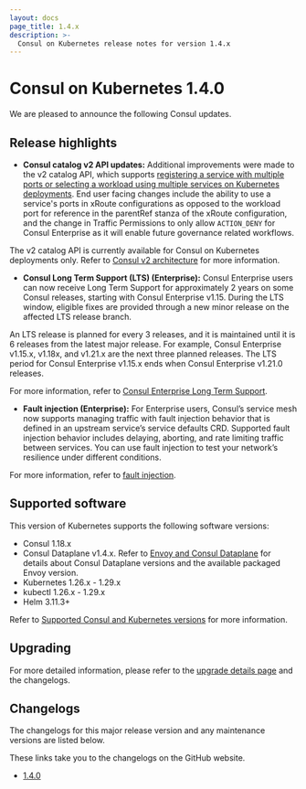 ```yaml
---
layout: docs
page_title: 1.4.x
description: >-
  Consul on Kubernetes release notes for version 1.4.x
---
```


# Consul on Kubernetes 1.4.0

We are pleased to announce the following Consul updates.

## Release highlights

- **Consul catalog v2 API updates:** Additional improvements were made to the v2 catalog API, which supports [registering a service with multiple ports or selecting a workload using multiple services on Kubernetes deployments](/consul/docs/k8s/multiport). End user facing changes include the ability to use a service's ports in xRoute configurations as opposed to the workload port for reference in the parentRef stanza of the xRoute configuration, and the change in Traffic Permissions to only allow `ACTION_DENY` for Consul Enterprise as it will enable future governance related workflows.

 The v2 catalog API is currently available for Consul on Kubernetes deployments only. Refer to [Consul v2 architecture](/consul/docs/architecture/v2) for more information.

- **Consul Long Term Support (LTS) (Enterprise):** Consul Enterprise users can now receive Long Term Support for approximately 2 years on some Consul releases, starting with Consul Enterprise v1.15. During the LTS window, eligible fixes are provided through a new minor release on the affected LTS release branch.

 An LTS release is planned for every 3 releases, and it is maintained until it is 6 releases from the latest major release. For example, Consul Enterprise v1.15.x, v1.18x, and v1.21.x are the next three planned releases. The LTS period for Consul Enterprise v1.15.x ends when Consul Enterprise v1.21.0 releases.

 For more information, refer to [Consul Enterprise Long Term Support](/consul/docs/enterprise/long-term-support).

- **Fault injection (Enterprise):** For Enterprise users, Consul’s service mesh now supports managing traffic with fault injection behavior that is defined in an upstream service’s service defaults CRD. Supported fault injection behavior includes delaying, aborting, and rate limiting traffic between services. You can use fault injection to test your network’s resilience under different conditions.

 For more information, refer to [fault injection](/consul/docs/connect/manage-traffic/fault-injection).

## Supported software

This version of Kubernetes supports the following software versions:

- Consul 1.18.x
- Consul Dataplane v1.4.x. Refer to [Envoy and Consul Dataplane](/consul/docs/v1.18.x/connect/proxies/envoy#envoy-and-consul-dataplane) for details about Consul Dataplane versions and the available packaged Envoy version.
- Kubernetes 1.26.x - 1.29.x
- kubectl 1.26.x - 1.29.x
- Helm 3.11.3+

Refer to [Supported Consul and Kubernetes versions](/consul/docs/v1.18.x/k8s/compatibility#supported-consul-and-kubernetes-versions) for more information.

## Upgrading

For more detailed information, please refer to the [upgrade details page](/consul/docs/upgrading/upgrade-specific) and the changelogs.

## Changelogs

The changelogs for this major release version and any maintenance versions are listed below.

<Note> These links take you to the changelogs on the GitHub website. </Note>

- [1.4.0](https://github.com/hashicorp/consul-k8s/releases/tag/v1.4.0)
